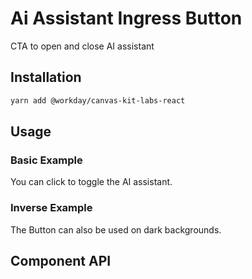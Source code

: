 


<Meta of={AiAssistantIngressButtonStories} />

# Ai Assistant Ingress Button

CTA to open and close AI assistant

## Installation

```sh
yarn add @workday/canvas-kit-labs-react
```


## Usage

### Basic Example

You can click to toggle the AI assistant.

<ExampleCodeBlock code={Basic} />

### Inverse Example

The Button can also be used on dark backgrounds.

<ExampleCodeBlock code={Inverse} />


## Component API

<SymbolDoc name="AiAssistantIngressButton" hideDescription />
